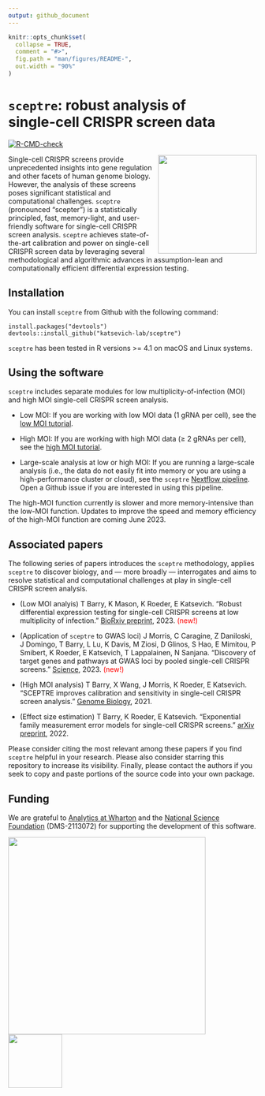 ```yaml
---
output: github_document
---
```


<!-- README.md is generated from README.Rmd. Please edit that file -->

```r
knitr::opts_chunk$set(
  collapse = TRUE,
  comment = "#>",
  fig.path = "man/figures/README-",
  out.width = "90%"
)
```

# `sceptre`: robust analysis of <br>single-cell CRISPR screen data

<!-- badges: start -->

[![R-CMD-check](https://github.com/Katsevich-Lab/sceptre/workflows/R-CMD-check/badge.svg)](https://github.com/Katsevich-Lab/sceptre/actions)

<!-- badges: end -->

<img src="man/figures/hex.jpg" align="right" width="200"/>

Single-cell CRISPR screens provide unprecedented insights into gene regulation and other facets of human genome biology. However, the analysis of these screens poses significant statistical and computational challenges. `sceptre` (pronounced "scepter") is a statistically principled, fast, memory-light, and user-friendly software for single-cell CRISPR screen analysis. `sceptre` achieves state-of-the-art calibration and power on single-cell CRISPR screen data by leveraging several methodological and algorithmic advances in assumption-lean and computationally efficient differential expression testing.

## Installation

You can install `sceptre` from Github with the following command:

```         
install.packages("devtools")
devtools::install_github("katsevich-lab/sceptre")
```

`sceptre` has been tested in R versions \>= 4.1 on macOS and Linux systems.

## Using the software

`sceptre` includes separate modules for low multiplicity-of-infection (MOI) and high MOI single-cell CRISPR screen analysis.

-   Low MOI: If you are working with low MOI data (1 gRNA per cell), see the [low MOI tutorial](https://katsevich-lab.github.io/sceptre/articles/lowmoi_tutorial.html).

-   High MOI: If you are working with high MOI data ($\geq$ 2 gRNAs per cell), see the [high MOI tutorial](https://katsevich-lab.github.io/sceptre/articles/highmoi_tutorial.html).

-   Large-scale analysis at low or high MOI: If you are running a large-scale analysis (i.e., the data do not easily fit into memory or you are using a high-performance cluster or cloud), see the `sceptre` [Nextflow pipeline](https://github.com/timothy-barry/sceptre-pipeline). Open a Github issue if you are interested in using this pipeline.

The high-MOI function currently is slower and more memory-intensive than the low-MOI function. Updates to improve the speed and memory efficiency of the high-MOI function are coming June 2023.

## Associated papers

The following series of papers introduces the `sceptre` methodology, applies `sceptre` to discover biology, and --- more broadly --- interrogates and aims to resolve statistical and computational challenges at play in single-cell CRISPR screen analysis.

-   (Low MOI analyis) T Barry, K Mason, K Roeder, E Katsevich. "Robust differential expression testing for single-cell CRISPR screens at low multiplicity of infection." [BioRxiv preprint](https://www.biorxiv.org/content/10.1101/2023.05.15.540875v1), 2023. [(new!)]{style="color:red"}

-   (Application of `sceptre` to GWAS loci) J Morris, C Caragine, Z Daniloski, J Domingo, T Barry, L Lu, K Davis, M Ziosi, D Glinos, S Hao, E Mimitou, P Smibert, K Roeder, E Katsevich, T Lappalainen, N Sanjana. "Discovery of target genes and pathways at GWAS loci by pooled single-cell CRISPR screens." [Science](https://www.science.org/doi/10.1126/science.adh7699), 2023. [(new!)]{style="color:red"}

-   (High MOI analysis) T Barry, X Wang, J Morris, K Roeder, E Katsevich. "SCEPTRE improves calibration and sensitivity in single-cell CRISPR screen analysis." [Genome Biology](https://genomebiology.biomedcentral.com/articles/10.1186/s13059-021-02545-2), 2021.

-   (Effect size estimation) T Barry, K Roeder, E Katsevich. "Exponential family measurement error models for single-cell CRISPR screens." [arXiv preprint](https://doi.org/10.48550/arXiv.2201.01879), 2022.

Please consider citing the most relevant among these papers if you find `sceptre` helpful in your research. Please also consider starring this repository to increase its visibility. Finally, please contact the authors if you seek to copy and paste portions of the source code into your own package.

## Funding

We are grateful to [Analytics at Wharton](https://analytics.wharton.upenn.edu/) and the [National Science Foundation](https://www.nsf.gov/) (DMS-2113072) for supporting the development of this software.

<img src="man/figures/wharton_analytics.png" align="center" width="400"/>     <img src="man/figures/nsf.jpeg" align="center" width="109"/>
